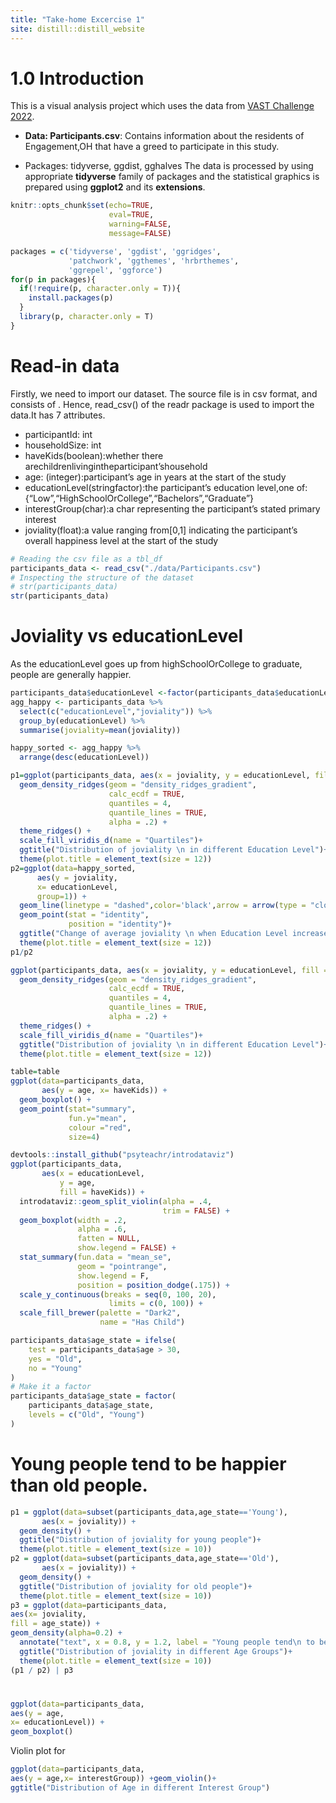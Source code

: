 ```yaml
---
title: "Take-home Excercise 1"
site: distill::distill_website
---
```

# 1.0 Introduction

This is a visual analysis project which uses the data from [VAST Challenge 2022](https://vast-challenge.github.io/2022/). 

- **Data: Participants.csv**: Contains information about the residents of Engagement,OH that have a greed to participate in this study.

- Packages: tidyverse, ggdist, gghalves
The data is processed by using appropriate **tidyverse** family of packages and the statistical graphics is prepared using **ggplot2** and its **extensions**.

```r
knitr::opts_chunk$set(echo=TRUE,
                      eval=TRUE,
                      warning=FALSE,
                      message=FALSE)
```

```r
packages = c('tidyverse', 'ggdist', 'ggridges',
             'patchwork', 'ggthemes', 'hrbrthemes',
             'ggrepel', 'ggforce')
for(p in packages){
  if(!require(p, character.only = T)){
    install.packages(p)
  }
  library(p, character.only = T)
}
```

# Read-in data

Firstly, we need to import our dataset. The source file is in csv format, and consists of . Hence, read_csv() of the readr package is used to import the data.It has 7 attributes.

- participantId: int
- householdSize: int
- haveKids(boolean):whether there arechildrenlivingintheparticipant’shousehold
- age: (integer):participant’s age in years at the start of the study 
- educationLevel(stringfactor):the participant’s education level,one of: {"Low","HighSchoolOrCollege","Bachelors","Graduate"}
- interestGroup(char):a char representing the participant’s stated primary interest
- joviality(float):a value ranging from[0,1] indicating the participant’s overall happiness level at the start of the study
```r
# Reading the csv file as a tbl_df
participants_data <- read_csv("./data/Participants.csv")
# Inspecting the structure of the dataset
# str(participants_data)
str(participants_data)
```

# Joviality vs educationLevel
As the educationLevel goes up from highSchoolOrCollege to graduate, people are generally happier. 
```r
participants_data$educationLevel <-factor(participants_data$educationLevel,ordered=TRUE,levels=c('Low','HighSchoolOrCollege',"Bachelors","Graduate"))
agg_happy <- participants_data %>% 
  select(c("educationLevel","joviality")) %>%
  group_by(educationLevel) %>% 
  summarise(joviality=mean(joviality))

happy_sorted <- agg_happy %>%
  arrange(desc(educationLevel))

p1=ggplot(participants_data, aes(x = joviality, y = educationLevel, fill = educationLevel)) +
  geom_density_ridges(geom = "density_ridges_gradient", 
                      calc_ecdf = TRUE,
                      quantiles = 4, 
                      quantile_lines = TRUE,
                      alpha = .2) +
  theme_ridges() + 
  scale_fill_viridis_d(name = "Quartiles")+
  ggtitle("Distribution of joviality \n in different Education Level")+
  theme(plot.title = element_text(size = 12))
p2=ggplot(data=happy_sorted,
      aes(y = joviality,
      x= educationLevel,
      group=1)) +
  geom_line(linetype = "dashed",color='black',arrow = arrow(type = "closed"))+
  geom_point(stat = "identity",
             position = "identity")+
  ggtitle("Change of average joviality \n when Education Level increase")+
  theme(plot.title = element_text(size = 12))
p1/p2
```
```r
ggplot(participants_data, aes(x = joviality, y = educationLevel, fill = educationLevel)) +
  geom_density_ridges(geom = "density_ridges_gradient", 
                      calc_ecdf = TRUE,
                      quantiles = 4, 
                      quantile_lines = TRUE,
                      alpha = .2) +
  theme_ridges() + 
  scale_fill_viridis_d(name = "Quartiles")+
  ggtitle("Distribution of joviality \n in different Education Level")+
  theme(plot.title = element_text(size = 12))
```

```r
table=table
ggplot(data=participants_data, 
       aes(y = age, x= haveKids)) + 
  geom_boxplot() + 
  geom_point(stat="summary", 
             fun.y="mean", 
             colour ="red", 
             size=4)
```

```r
devtools::install_github("psyteachr/introdataviz")
ggplot(participants_data, 
       aes(x = educationLevel, 
           y = age, 
           fill = haveKids)) + 
  introdataviz::geom_split_violin(alpha = .4, 
                                  trim = FALSE) + 
  geom_boxplot(width = .2, 
               alpha = .6, 
               fatten = NULL, 
               show.legend = FALSE) + 
  stat_summary(fun.data = "mean_se", 
               geom = "pointrange", 
               show.legend = F, 
               position = position_dodge(.175)) + 
  scale_y_continuous(breaks = seq(0, 100, 20), 
                      limits = c(0, 100)) + 
  scale_fill_brewer(palette = "Dark2", 
                    name = "Has Child")

```

```r
participants_data$age_state = ifelse(
    test = participants_data$age > 30,
    yes = "Old",
    no = "Young"
)
# Make it a factor
participants_data$age_state = factor(
    participants_data$age_state,
    levels = c("Old", "Young")
)
```

# Young people tend to be happier than old people.
```r
p1 = ggplot(data=subset(participants_data,age_state=='Young'), 
       aes(x = joviality)) + 
  geom_density() +
  ggtitle("Distribution of joviality for young people")+
  theme(plot.title = element_text(size = 10))
p2 = ggplot(data=subset(participants_data,age_state=='Old'), 
       aes(x = joviality)) + 
  geom_density() +
  ggtitle("Distribution of joviality for old people")+
  theme(plot.title = element_text(size = 10))
p3 = ggplot(data=participants_data,
aes(x= joviality,
fill = age_state)) +
geom_density(alpha=0.2) +
  annotate("text", x = 0.8, y = 1.2, label = "Young people tend\n to be happier",size=3,color='#4682B4') + 
  ggtitle("Distribution of joviality in different Age Groups")+
  theme(plot.title = element_text(size = 10))
(p1 / p2) | p3
```
#
```r
ggplot(data=participants_data,
aes(y = age,
x= educationLevel)) +
geom_boxplot()
```
Violin plot for 
```r
ggplot(data=participants_data,
aes(y = age,x= interestGroup)) +geom_violin()+
ggtitle("Distribution of Age in different Interest Group")
```